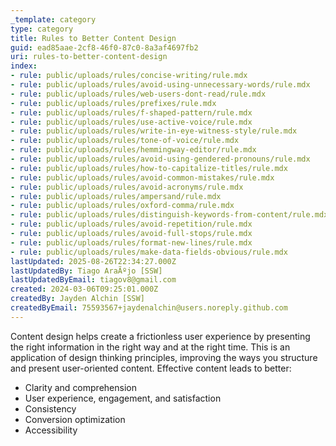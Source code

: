```yaml
---
_template: category
type: category
title: Rules to Better Content Design
guid: ead85aae-2cf8-46f0-87c0-8a3af4697fb2
uri: rules-to-better-content-design
index:
- rule: public/uploads/rules/concise-writing/rule.mdx
- rule: public/uploads/rules/avoid-using-unnecessary-words/rule.mdx
- rule: public/uploads/rules/web-users-dont-read/rule.mdx
- rule: public/uploads/rules/prefixes/rule.mdx
- rule: public/uploads/rules/f-shaped-pattern/rule.mdx
- rule: public/uploads/rules/use-active-voice/rule.mdx
- rule: public/uploads/rules/write-in-eye-witness-style/rule.mdx
- rule: public/uploads/rules/tone-of-voice/rule.mdx
- rule: public/uploads/rules/hemmingway-editor/rule.mdx
- rule: public/uploads/rules/avoid-using-gendered-pronouns/rule.mdx
- rule: public/uploads/rules/how-to-capitalize-titles/rule.mdx
- rule: public/uploads/rules/avoid-common-mistakes/rule.mdx
- rule: public/uploads/rules/avoid-acronyms/rule.mdx
- rule: public/uploads/rules/ampersand/rule.mdx
- rule: public/uploads/rules/oxford-comma/rule.mdx
- rule: public/uploads/rules/distinguish-keywords-from-content/rule.mdx
- rule: public/uploads/rules/avoid-repetition/rule.mdx
- rule: public/uploads/rules/avoid-full-stops/rule.mdx
- rule: public/uploads/rules/format-new-lines/rule.mdx
- rule: public/uploads/rules/make-data-fields-obvious/rule.mdx
lastUpdated: 2025-08-26T22:34:27.000Z
lastUpdatedBy: Tiago AraÃºjo [SSW]
lastUpdatedByEmail: tiagov8@gmail.com
created: 2024-03-06T09:25:01.000Z
createdBy: Jayden Alchin [SSW]
createdByEmail: 75593567+jaydenalchin@users.noreply.github.com
---
```


Content design helps create a frictionless user experience by presenting the right information in the right way and at the right time. This is an application of design thinking principles, improving the ways you structure and present user-oriented content. Effective content leads to better:

* Clarity and comprehension
* User experience, engagement, and satisfaction
* Consistency
* Conversion optimization
* Accessibility
